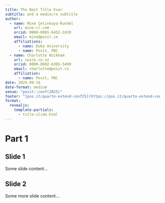 ```yaml
---
title: The Best Title Ever
subtitle: and a mediocre subtitle
author:
  - name: Mine Çetinkaya-Rundel
    url: mine-cr.com
    orcid: 0000-0001-6452-2420
    email: mine@posit.co
    affiliations:
      - name: Duke University
      - name: Posit, PBC
  - name: Charlotte Wickham
    url: cwick.co.nz
    orcid: 0000-0002-6365-5499
    email: charlotte@posit.co
    affiliation:
      - name: Posit, PBC
date: 2025-09-16
date-format: medium
venue: "posit::conf(2025)"
footer: "[pos.it/quarto-extend-conf25](https://pos.it/quarto-extend-conf25)"
format: 
  revealjs:
    template-partials: 
      - title-slide.html
---
```


# Part 1

## Slide 1

Some slide content...

## Slide 2

Some more slide content...
